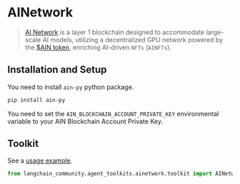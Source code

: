 # AINetwork

> [AI Network](https://www.ainetwork.ai/build-on-ain) is a layer 1 blockchain designed to accommodate
> large-scale AI models, utilizing a decentralized GPU network powered by the
> [$AIN token](https://www.ainetwork.ai/token), enriching AI-driven `NFTs` (`AINFTs`).

## Installation and Setup

You need to install `ain-py` python package.

```bash
pip install ain-py
```

You need to set the `AIN_BLOCKCHAIN_ACCOUNT_PRIVATE_KEY` environmental variable to your AIN Blockchain Account Private Key.

## Toolkit

See a [usage example](/docs/integrations/toolkits/ainetwork).

```python
from langchain_community.agent_toolkits.ainetwork.toolkit import AINetworkToolkit
```
